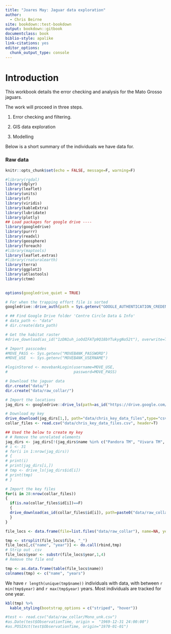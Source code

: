```yaml
---
title: "Joares May: Jaguar data exploration"
author:
  - Chris Beirne
site: bookdown::test-bookdown
output: bookdown::gitbook
documentclass: book
biblio-style: apalike
link-citations: yes
editor_options: 
  chunk_output_type: console
---
```


# Introduction

This workbook details the error checking and analysis for the Mato Grosso jaguars. 

The work will proceed in three steps.

1) Error checking and filtering.

2) GIS data exploration

3) Modelling

Below is a short summary of the individuals we have data for.


### Raw data

```r
knitr::opts_chunk$set(echo = FALSE, message=F, warning=F)

#library(rgdal) 
library(dplyr)
library(leaflet)
library(units)
library(sf)
library(viridis)
library(kableExtra)
library(lubridate)
library(plotly)
## Load packages for google drive ----
library(googledrive)
library(purrr)
library(readxl)
library(geosphere)
library(foreach)
#library(maptools)
library(leaflet.extras)
#library(rnaturalearth)
library(terra)
library(ggplot2)
library(atlastools)
library(ctmm)

 
options(googledrive_quiet = TRUE)

# For when the trapping effort file is sorted
googledrive::drive_auth(path = Sys.getenv("GOOGLE_AUTHENTICATION_CREDENTIALS"))

# ## Find Google Drive folder 'Centre Circle Data & Info'
# data_path <- "data" 
# dir.create(data_path) 

# Get the habitat raster 
#drive_download(as_id("1zDN1uh_ioOdIFATp9Q18bYTukygNo52t"), overwrite=T)

# Import passcodes
#MOVE_PASS <- Sys.getenv("MOVEBANK_PASSWORD")
#MOVE_USE  <- Sys.getenv("MOVEBANK_USERNAME")

#loginStored <- movebankLogin(username=MOVE_USE, 
#                             password=MOVE_PASS)

# Download the jaguar data
dir.create("data/")
dir.create("data/raw_collar/")

# Import the locations
jag_dirs <- googledrive::drive_ls(path=as_id("https://drive.google.com/drive/folders/1reuZmFYueXVi-oiWSPCURbC3FTnKSzjq"))

# Download my key
drive_download(jag_dirs[1,], path="data/chris_key_data_files",type="csv", overwrite=T)
collar_files <- read.csv("data/chris_key_data_files.csv", header=T)

## Used the below to create my key
# # Remove the unrelated elements
jag_dirs <- jag_dirs[!(jag_dirs$name %in% c("Pandora TM", "Vivara TM", "Colares onças", "chris_key_data_files")),]
# i <- 31
# for(i in 1:nrow(jag_dirs))
# {
# print(i)
# print(jag_dirs[i,])
# tmp <- drive_ls(jag_dirs$id[i])
# print(tmp)
# }

# Import the key files
for(i in 28:nrow(collar_files))
{
  if(is.na(collar_files$id[i])==F)
  {
  drive_download(as_id(collar_files$id[i]), path=paste0("data/raw_collar/", collar_files$name[i],"_", collar_files$year[i], ".csv"), overwrite=T)
  }
}

file_locs <- data.frame(file=list.files("data/raw_collar"), name=NA, year=NA)

tmp <- strsplit(file_locs$file, "_")
file_locs[,c("name", "year")] <- do.call(rbind,tmp)
# Strip out .csv
file_locs$year <- substr(file_locs$year,1,4)
# Remove the file end

tmp <- as.data.frame(table(file_locs$name))
colnames(tmp) <- c("name", "years")


```

We have `r length(unique(tmp$name))` individuals with data, with between `r min(tmp$year)` and `r max(tmp$year)` years. Most individuals are tracked for one year. 

```r

kbl(tmp) %>%
  kable_styling(bootstrap_options = c("striped", "hover"))

#test <- read.csv("data/raw_collar/Mono_unk.csv")
#as.Date(test$ObservationTime, origin =  "1969-12-31 24:00:00")
#as.POSIXct(test$ObservationTime, origin="1970-01-01")

```



